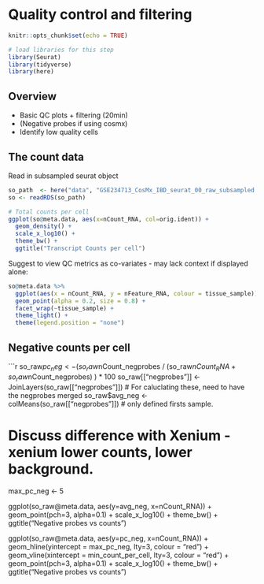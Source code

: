 # Quality control and filtering

```r
knitr::opts_chunk$set(echo = TRUE)

# load libraries for this step
library(Seurat)
library(tidyverse)
library(here)
```

## Overview

* Basic QC plots + filtering (20min)
* (Negative probes if using cosmx)
* Identify low quality cells

## The count data

Read in subsampled seurat object

```r
so_path  <- here("data", "GSE234713_CosMx_IBD_seurat_00_raw_subsampled.RDS")
so <- readRDS(so_path)
```


```r
# Total counts per cell
ggplot(so@meta.data, aes(x=nCount_RNA, col=orig.ident)) +
  geom_density() +
  scale_x_log10() +
  theme_bw() +
  ggtitle("Transcript Counts per cell")
```

Suggest to view QC metrics as co-variates - may lack context if displayed alone:

```r
so@meta.data %>%
  ggplot(aes(x = nCount_RNA, y = nFeature_RNA, colour = tissue_sample)) +
  geom_point(alpha = 0.2, size = 0.8) +
  facet_wrap(~tissue_sample) +
  theme_light() +
  theme(legend.position = "none")
```

## Negative counts per cell

```r
so_raw$pc_neg <-  ( so_raw$nCount_negprobes / (so_raw$nCount_RNA + so_raw$nCount_negprobes) ) * 100
so_raw[["negprobes"]] <- JoinLayers(so_raw[["negprobes"]]) # For caluclating these, need to have the negprobes merged
so_raw$avg_neg <-  colMeans(so_raw[["negprobes"]])   # only defined firsts sample.

# Discuss difference with Xenium - xenium lower counts, lower background.
max_pc_neg         <- 5

ggplot(so_raw@meta.data, aes(y=avg_neg, x=nCount_RNA)) +
  geom_point(pch=3, alpha=0.1) +
  scale_x_log10() +
  theme_bw() +
  ggtitle("Negative probes vs counts")

ggplot(so_raw@meta.data, aes(y=pc_neg, x=nCount_RNA)) +
  geom_hline(yintercept = max_pc_neg, lty=3, colour = "red") +
  geom_vline(xintercept = min_count_per_cell, lty=3, colour = "red") +
  geom_point(pch=3, alpha=0.1) +
  scale_x_log10() +
  theme_bw() +
  ggtitle("Negative probes vs counts")
